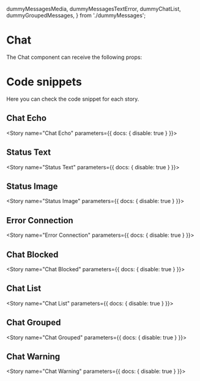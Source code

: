   dummyMessagesMedia,
  dummyMessagesTextError,
  dummyChatList,
  dummyGroupedMessages,
} from './dummyMessages';

<Meta title="Chat" component={Chat} />

# Chat

The Chat component can receive the following props:

<Props of={Chat} />

# Code snippets

Here you can check the code snippet for each story.

## Chat Echo

<Story name="Chat Echo" parameters={{ docs: { disable: true } }}>
  <ChatStory isMaximizedOnly />
</Story>

<Source id="chat--chat-echo" />

## Status Text

<Story name="Status Text" parameters={{ docs: { disable: true } }}>
  <ChatStory isMaximizedOnly initialMessages={dummyMessagesTextError} />
</Story>

<Source id="chat--status-text" />

## Status Image

<Story name="Status Image" parameters={{ docs: { disable: true } }}>
  <ChatStory initialMessages={dummyMessagesMedia} isMaximizedOnly />
</Story>

<Source id="chat--status-image" />

## Error Connection

<Story name="Error Connection" parameters={{ docs: { disable: true } }}>
  <ChatStory isMaximizedOnly error="Erro de conexão. Tente mais tarde!" />
</Story>

<Source id="chat--error-connection" />

## Chat Blocked

<Story name="Chat Blocked" parameters={{ docs: { disable: true } }}>
  <ChatStory
    isMaximizedOnly
    isBlocked
    blockedMessage="Você não pode mais enviar mensagens para esse chat."
  />
</Story>

<Source id="chat--chat-blocked" />

## Chat List

<Story name="Chat List" parameters={{ docs: { disable: true } }}>
  <ChatStory
    isMaximizedOnly
    initialMessages={dummyMessagesTextError}
    initialChatList={dummyChatList}
  />
</Story>

<Source id="chat--chat-list" />

## Chat Grouped

<Story name="Chat Grouped" parameters={{ docs: { disable: true } }}>
  <ChatStory
    isMaximizedOnly
    initialMessages={dummyGroupedMessages}
  />
</Story>

<Source id="chat--chat-grouped" />

## Chat Warning

<Story name="Chat Warning" parameters={{ docs: { disable: true } }}>
  <ChatStory isMaximizedOnly warningMessage="O envio de mensagem irá expirar em 12 horas." />
</Story>

<Source id="chat--chat-warning" />

